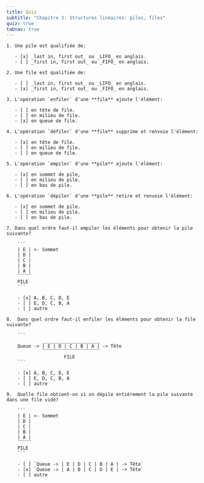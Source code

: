 ```yaml
---
title: Quiz
subtitle: "Chapitre 3: Structures linéaires: piles, files"
quiz: true
tabnav: true
---
```

```ed-pb
1. Une pile est qualifiée de:

   - [x] _last in, first out_ ou _LIFO_ en anglais.
   - [ ] _first in, first out_ ou _FIFO_ en anglais.

2. Une file est qualifiée de:

   - [ ] _last in, first out_ ou _LIFO_ en anglais.
   - [x] _first in, first out_ ou _FIFO_ en anglais.

3. L'opération `enfiler` d'une **file** ajoute l'élément:

   - [ ] en tête de file.
   - [ ] en milieu de file.
   - [x] en queue de file.

4. L'opération `défiler` d'une **file** supprime et renvoie l'élément:

   - [x] en tête de file.
   - [ ] en milieu de file.
   - [ ] en queue de file.

5. L'opération `empiler` d'une **pile** ajoute l'élément:

   - [x] en sommet de pile,
   - [ ] en milieu de pile.
   - [ ] en bas de pile.

6. L'opération `dépiler` d'une **pile** retire et renvoie l'élément:

   - [x] en sommet de pile.
   - [ ] en milieu de pile.
   - [ ] en bas de pile.

7. Dans quel ordre faut-il empiler les éléments pour obtenir la pile suivante?

    ```
    | E | <- Sommet
    | D |
    | C |
    | B |
    | A | 
    ‾‾‾‾‾
    PILE 
    ```

    - [x] A, B, C, D, E
    - [ ] E, D, C, B, A
    - [ ] autre

8.  Dans quel ordre faut-il enfiler les éléments pour obtenir la file suivante?

    ```
             _____________________        
    Queue -> | E | D | C | B | A | -> Tête
             ‾‾‾‾‾‾‾‾‾‾‾‾‾‾‾‾‾‾‾‾‾        
                     FILE                 
    ```

    - [x] A, B, C, D, E
    - [ ] E, D, C, B, A
    - [ ] autre

9.  Quelle file obtient-on si on dépile entièrement la pile suivante dans une file vide?

    ```
    | E | <- Sommet
    | D |
    | C |
    | B |
    | A | 
    ‾‾‾‾‾
    PILE 
    ```

    - [ ] `Queue -> | E | D | C | B | A | -> Tête`
    - [x] `Queue -> | A | B | C | D | E | -> Tête`
    - [ ] autre


```